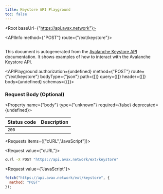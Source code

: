 ```yaml
---
title: Keystore API Playground
toc: false
---
```



<Root baseUrl={"https://api.avax.network"}>

<API>

<APIInfo method={"POST"} route={"/ext/keystore"}>

## 

This document is autogenerated from the [Avalanche Keystore API](https://docs.avax.network/docs/api-reference/keystore-api) documentation. It shows examples of how to interact with the Avalanche Keystore API.

<APIPlayground authorization={undefined} method={"POST"} route={"/ext/keystore"} bodyType={"json"} path={[]} query={[]} header={[]} body={undefined} schemas={{}}>

</APIPlayground>

### Request Body (Optional)

<Property name={"body"} type={"unknown"} required={false} deprecated={undefined}>

</Property>

| Status code | Description |
| ----------- | ----------- |
| `200` |  |

</APIInfo>

<APIExample>

<Requests items={["cURL","JavaScript"]}>

<Request value={"cURL"}>

```bash
curl -X POST "https://api.avax.network/ext/keystore"
```

</Request>

<Request value={"JavaScript"}>

```js
fetch("https://api.avax.network/ext/keystore", {
  method: "POST"
});
```

</Request>

</Requests>

</APIExample>

</API>

</Root>